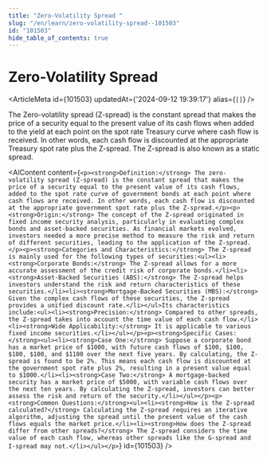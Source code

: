 ```yaml
---
title: "Zero-Volatility Spread "
slug: "/en/learn/zero-volatility-spread--101503"
id: "101503"
hide_table_of_contents: true
---
```



# Zero-Volatility Spread 

<ArticleMeta id={101503} updatedAt={'2024-09-12 19:39:17'} alias={`[]`} />
<div className='border-solid border-b border-t-0 my-4 border-[var(--ifm-color-gray-300)]' />

The Zero-volatility spread (Z-spread) is the constant spread that makes the price of a security equal to the present value of its cash flows when added to the yield at each point on the spot rate Treasury curve where cash flow is received. In other words, each cash flow is discounted at the appropriate Treasury spot rate plus the Z-spread. The Z-spread is also known as a static spread.

<AIContent content={`<p><strong>Definition:</strong> The zero-volatility spread (Z-spread) is the constant spread that makes the price of a security equal to the present value of its cash flows, added to the spot rate curve of government bonds at each point where cash flows are received. In other words, each cash flow is discounted at the appropriate government spot rate plus the Z-spread.</p><p><strong>Origin:</strong> The concept of the Z-spread originated in fixed income security analysis, particularly in evaluating complex bonds and asset-backed securities. As financial markets evolved, investors needed a more precise method to measure the risk and return of different securities, leading to the application of the Z-spread.</p><p><strong>Categories and Characteristics:</strong> The Z-spread is mainly used for the following types of securities:<ul><li><strong>Corporate Bonds:</strong> The Z-spread allows for a more accurate assessment of the credit risk of corporate bonds.</li><li><strong>Asset-Backed Securities (ABS):</strong> The Z-spread helps investors understand the risk and return characteristics of these securities.</li><li><strong>Mortgage-Backed Securities (MBS):</strong> Given the complex cash flows of these securities, the Z-spread provides a unified discount rate.</li></ul>Its characteristics include:<ul><li><strong>Precision:</strong> Compared to other spreads, the Z-spread takes into account the time value of each cash flow.</li><li><strong>Wide Applicability:</strong> It is applicable to various fixed income securities.</li></ul></p><p><strong>Specific Cases:</strong><ul><li><strong>Case One:</strong> Suppose a corporate bond has a market price of $1000, with future cash flows of $100, $100, $100, $100, and $1100 over the next five years. By calculating, the Z-spread is found to be 2%. This means each cash flow is discounted at the government spot rate plus 2%, resulting in a present value equal to $1000.</li><li><strong>Case Two:</strong> A mortgage-backed security has a market price of $5000, with variable cash flows over the next ten years. By calculating the Z-spread, investors can better assess the risk and return of the security.</li></ul></p><p><strong>Common Questions:</strong><ul><li><strong>How is the Z-spread calculated?</strong> Calculating the Z-spread requires an iterative algorithm, adjusting the spread until the present value of the cash flows equals the market price.</li><li><strong>How does the Z-spread differ from other spreads?</strong> The Z-spread considers the time value of each cash flow, whereas other spreads like the G-spread and I-spread may not.</li></ul></p>`} id={101503} />
